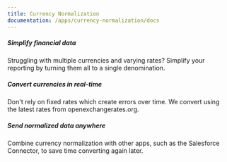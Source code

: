 ```yaml
---
title: Currency Normalization
documentation: /apps/currency-normalization/docs
---
```


<Section
    divider={false}
    title="Simplify your data by normalizing multiple currencies in PostHog events into a single currency of your choice."
    size="full"
    cols={3}
>
    <div>
        <h5>Simplify financial data</h5>
        <p>Struggling with multiple currencies and varying rates? Simplify your reporting by turning them all to a single denomination.</p>
    </div>
    <div>
        <h5>Convert currencies in real-time</h5>
        <p>Don't rely on fixed rates which create errors over time. We convert using the latest rates from openexchangerates.org.</p>
    </div>
    <div>
        <h5>Send normalized data anywhere</h5>
        <p>Combine currency normalization with other apps, such as the Salesforce Connector, to save time converting again later.</p>
    </div>
    
</Section>

<Documentation />
